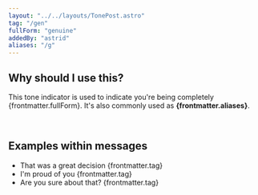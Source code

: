 ```yaml
---
layout: "../../layouts/TonePost.astro"
tag: "/gen"
fullForm: "genuine"
addedBy: "astrid"
aliases: "/g"
---
```


## Why should I use this?

This tone indicator is used to indicate you're being completely {frontmatter.fullForm}. It's also commonly used as **{frontmatter.aliases}**.

<br />

## Examples within messages

- That was a great decision {frontmatter.tag}
- I'm proud of you {frontmatter.tag}
- Are you sure about that? {frontmatter.tag}
